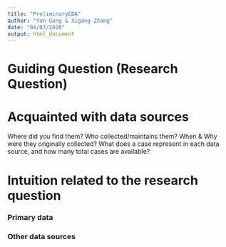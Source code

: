 ```yaml
---
title: "PreliminaryEDA"
author: "Yan Gong & Xigang Zhang"
date: "04/07/2020"
output: html_document
---
```


# Guiding Question (Research Question)



# Acquainted with data sources

Where did you find them?
Who collected/maintains them?
When & Why were they originally collected?
What does a case represent in each data source, and how many total cases are available?

# Intuition related to the research question

### Primary data

### Other data sources 
